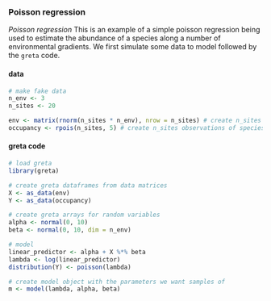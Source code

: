 ### Poisson regression

*Poisson regression* This is an example of a simple poisson regression being used to estimate the abundance of a species along a number of environmental gradients. We first simulate some data to model followed by the `greta` code.

#### data
<div class="data">
```r
# make fake data
n_env <- 3
n_sites <- 20

env <- matrix(rnorm(n_sites * n_env), nrow = n_sites) # create n_sites x n_env matrix of environmental variables
occupancy <- rpois(n_sites, 5) # create n_sites observations of species abundance
```
</div>

#### greta code
```r
# load greta
library(greta)

# create greta dataframes from data matrices
X <- as_data(env)
Y <- as_data(occupancy)

# create greta arrays for random variables
alpha <- normal(0, 10)
beta <- normal(0, 10, dim = n_env)

# model
linear_predictor <- alpha + X %*% beta
lambda <- log(linear_predictor)
distribution(Y) <- poisson(lambda)

# create model object with the parameters we want samples of
m <- model(lambda, alpha, beta)

```
